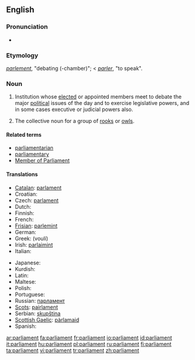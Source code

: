 ==English==
{{wikipedia}}
===Pronunciation===
*{{audio|en-us-parliament.ogg|Audio (US)}}

===Etymology===
{{F.}} ''[[parlement]]'', "debating (-chamber)"; < {{F.}} ''[[parler]]'', "to speak".

===Noun===
{{en-noun}}

# Institution whose [[elect]]ed or appointed members meet to debate the major [[political]] issues of the day and to exercise legislative powers, and in some cases executive or judicial powers also.
# {{context|by extension}} The collective noun for a group of [[rook]]s {{italbrac|the species of bird}} or [[owl]]s.

====Related terms====
*[[parliamentarian]]
*[[parliamentary]]
*[[Member of Parliament]]

====Translations====
{{trans-top|elected politcial institution}}
* [[Catalan]]: [[parlament]] {{m}}
* Croatian: {{t-|hr|parlament|m}}
* Czech: [[parlament]] {{m}}
* Dutch: {{t+|nl|parlement|n}}
* Finnish: {{t+|fi|parlamentti}}
* French: {{t+|fr|parlement|m}}
* [[Frisian]]: [[parlemint]] {{n}}
* German: {{t+|de|Parlament|n}}
* Greek: {{t|el|Βουλή|f|sc=Grek}} (voulí)
* Irish: [[parlaimint]]
* Italian: {{t-|it|parlamento|m}}
{{trans-mid}}
* Japanese: {{t-|ja|議会|sc=Jpan}}
* Kurdish: {{KUchar|[[په‌رله‌مان]]}}
* Latin: {{t+|la|senatus|m}}
* Maltese: {{t-|mt|parlament|m|xs=Maltese}}
* Polish: {{t+|pl|parlament|m}}
* Portuguese: {{t+|pt|parlamento|m}}
* Russian: [[парламент]] {{m}}
* [[Scots]]: [[pairlament]]
* Serbian: [[skupština]] {{f}}
* [[Scottish Gaelic]]: [[pàrlamaid]]
* Spanish: {{t-|es|parlamento|m}}
{{trans-bottom}}

[[ar:parliament]]
[[fa:parliament]]
[[fr:parliament]]
[[io:parliament]]
[[id:parliament]]
[[it:parliament]]
[[hu:parliament]]
[[pl:parliament]]
[[ru:parliament]]
[[fi:parliament]]
[[ta:parliament]]
[[vi:parliament]]
[[tr:parliament]]
[[zh:parliament]]